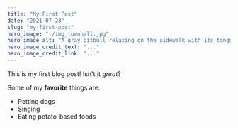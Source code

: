 ```yaml
---
title: "My First Post"
date: "2021-07-23"
slug: "my-first-post"
hero_image: "./img_townhall.jpg"
hero_image_alt: "A gray pitbull relaxing on the sidewalk with its tongue hanging out"
hero_image_credit_text: "..."
hero_image_credit_link: "..."
---
```


This is my first blog post! Isn't it *great*?

Some of my **favorite** things are:

* Petting dogs
* Singing
* Eating potato-based foods